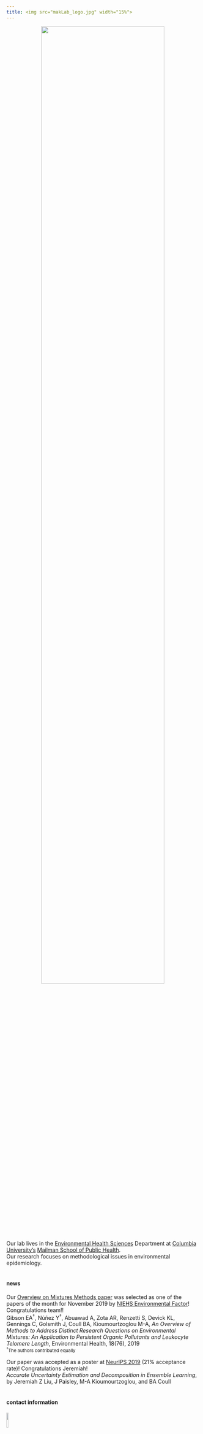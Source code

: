---
title: <img src="makLab_logo.jpg" width="15%">
---

<!-- ### About our lab -->

<center><img src="groupPic3_edited.jpeg" width="80%"></center>

<br>

Our lab lives in the [Environmental Health Sciences](https://www.mailman.columbia.edu/academics/departments/environmental-health-sciences-ehs){target="_blank"} Department at [Columbia University's](https://www.columbia.edu/){target="_blank"} [Mailman School of Public Health](https://www.mailman.columbia.edu/){target="_blank"}. <br>
Our research focuses on methodological issues in environmental epidemiology.
<br>
<br>

#### news

Our [Overview on Mixtures Methods paper](https://ehjournal.biomedcentral.com/articles/10.1186/s12940-019-0515-1){target="_blank"} was selected as one of the papers of the month for November 2019 by [NIEHS Environmental Factor](https://factor.niehs.nih.gov/2019/11/papers/dert/index.htm){target="_blank"}! Congratulations team!! 
<br>
Gibson EA<sup><span>&#8224;</span></sup>, N<span>&#250;&#241;</span>ez Y<sup><span>&#8224;</span></sup>, Abuawad A, Zota AR, Renzetti S, Devick KL, Gennings C, Golsmith J, Coull BA, Kioumourtzoglou M-A, _An Overview of Methods to Address Distinct Research Questions on Environmental Mixtures: An Application to Persistent Organic Pollutants and Leukocyte Telomere Length_, Environmental Health, 18(76), 2019 <br>
<small><sup><span>&#8224;</span></sup>The authors contributed equally</small>


Our paper was accepted as a poster at [NeurIPS 2019](https://nips.cc/Conferences/2019/){target="_blank"} (21% acceptance rate)! Congratulations Jeremiah!
<br>
_Accurate Uncertainty Estimation and Decomposition in Ensemble Learning_, by Jeremiah Z Liu, J Paisley, M-A Kioumourtzoglou, and BA Coull 
<br>
<br>

#### contact information

<img src="makLab_logo.jpg" width="10%">
<br>
[Department of Environmental Health Sciences](https://www.mailman.columbia.edu/become-student/departments/environmental-health-sciences-ehs){target="_blank"}
<br>
[Columbia University Mailman School of Public Health](https://www.mailman.columbia.edu/){target="_blank"}
<br>
722 West 168<sup>th</sup> Street, #1104B
<br>
New York, NY 10032
<br>
<br>


_website last updated: `r format(Sys.Date(), "%m.%d.%Y")`_


